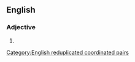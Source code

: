 {{also|woo woo}}
==English==

===Adjective===
{{en-adj}}

# {{alternative spelling of|en|woo woo}}

[[Category:English reduplicated coordinated pairs]]